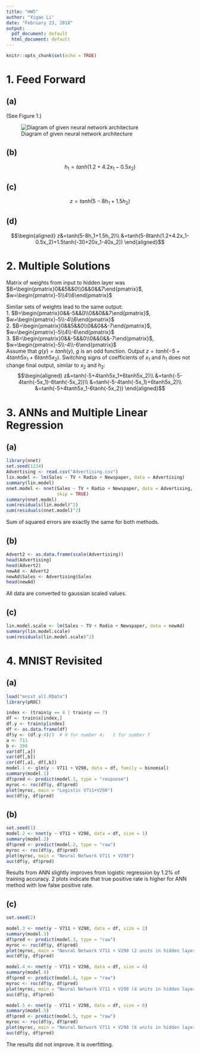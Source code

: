 ```yaml
---
title: "HW5"
author: "Yigao Li"
date: "February 23, 2018"
output:
  pdf_document: default
  html_document: default
---
```


```r
knitr::opts_chunk$set(echo = TRUE)
```

# 1. Feed Forward

## (a)

(See Figure 1.)  

![Diagram of given neural network architecture](D:/Courses/ANLY 512/hw5-1-a.png)

## (b)

$$h_1=tanh(1.2+4.2x_1-0.5x_2)$$

## (c)

$$z=tanh(5-8h_1+1.5h_2)$$

## (d)

$$\begin{aligned}
z&=tanh(5-8h_1+1.5h_2)\\
&=tanh(5-8tanh(1.2+4.2x_1-0.5x_2)+1.5tanh(-30+20x_1-40x_2))
\end{aligned}$$

# 2. Multiple Solutions

Matrix of weights from input to hidden layer was $B=\begin{pmatrix}0&&5&&0\\0&&0&&7\end{pmatrix}$, $w=\begin{pmatrix}-5\\4\\6\end{pmatrix}$

Similar sets of weights lead to the same output:  
1. $B=\begin{pmatrix}0&&-5&&0\\0&&0&&7\end{pmatrix}$, $w=\begin{pmatrix}-5\\-4\\6\end{pmatrix}$  
2. $B=\begin{pmatrix}0&&5&&0\\0&&0&&-7\end{pmatrix}$, $w=\begin{pmatrix}-5\\4\\-6\end{pmatrix}$  
3. $B=\begin{pmatrix}0&&-5&&0\\0&&0&&-7\end{pmatrix}$, $w=\begin{pmatrix}-5\\-4\\-6\end{pmatrix}$  
Assume that $g(y)=tanh(y)$, $g$ is an odd function. Output $z=tanh(-5+4tanh5x_1+6tanh5x_2)$. Switching signs of coefficients of $x_1$ and $h_1$ does not change final output, similar to $x_2$ and $h_2$:
$$\begin{aligned}
z&=tanh(-5+4tanh5x_1+6tanh5x_2)\\
&=tanh(-5-4tanh(-5x_1)-6tanh(-5x_2))\\
&=tanh(-5-4tanh(-5x_1)+6tanh5x_2)\\
&=tanh(-5+4tanh5x_1-6tanh(-5x_2))
\end{aligned}$$

# 3. ANNs and Multiple Linear Regression

## (a)

```r
library(nnet)
set.seed(1234)
Advertising <- read.csv("Advertising.csv")
lin.model <- lm(Sales ~ TV + Radio + Newspaper, data = Advertising)
summary(lin.model)
nnet.model <- nnet(Sales ~ TV + Radio + Newspaper, data = Advertising, size = 0, linout = TRUE,
                   skip = TRUE)
summary(nnet.model)
sum(residuals(lin.model)^2)
sum(residuals(nnet.model)^2)
```

Sum of squared errors are exactly the same for both methods.

## (b)

```r
Advert2 <- as.data.frame(scale(Advertising))
head(Advertising)
head(Advert2)
newAd <- Advert2
newAd$Sales <- Advertising$Sales
head(newAd)
```

All data are converted to gaussian scaled values.

## (c)

```r
lin.model.scale <- lm(Sales ~ TV + Radio + Newspaper, data = newAd)
summary(lin.model.scale)
sum(residuals(lin.model.scale)^2)
```

# 4. MNIST Revisited

## (a)

```r
load("mnist_all.RData")
library(pROC)
```

```r
index <- (train$y == 4 | train$y == 7)
df <- train$x[index,]
df.y <- train$y[index]
df <- as.data.frame(df)
df$y <- (df.y-4)/3  # 0 for number 4;   1 for number 7
a <- 711
b <- 298
var(df[,a])
var(df[,b])
cor(df[,a], df[,b])
model.1 <- glm(y ~ V711 + V298, data = df, family = binomial)
summary(model.1)
df$pred <- predict(model.1, type = "response")
myroc <- roc(df$y, df$pred)
plot(myroc, main = "Logistic V711+V298")
auc(df$y, df$pred)
```

## (b)

```r
set.seed(1)
model.2 <- nnet(y ~ V711 + V298, data = df, size = 1)
summary(model.2)
df$pred <- predict(model.2, type = "raw")
myroc <- roc(df$y, df$pred)
plot(myroc, main = "Neural Network V711 + V298")
auc(df$y, df$pred)
```

Results from ANN slightly improves from logistic regression by 1.2% of training accuracy. 2 plots indicate that true positive rate is higher for ANN method with low  false positive rate.

## (c)

```r
set.seed(2)

model.3 <- nnet(y ~ V711 + V298, data = df, size = 2)
summary(model.3)
df$pred <- predict(model.3, type = "raw")
myroc <- roc(df$y, df$pred)
plot(myroc, main = "Neural Network V711 + V298 (2 units in hidden layer)")
auc(df$y, df$pred)

model.4 <- nnet(y ~ V711 + V298, data = df, size = 4)
summary(model.4)
df$pred <- predict(model.4, type = "raw")
myroc <- roc(df$y, df$pred)
plot(myroc, main = "Neural Network V711 + V298 (4 units in hidden layer)")
auc(df$y, df$pred)

model.5 <- nnet(y ~ V711 + V298, data = df, size = 6)
summary(model.5)
df$pred <- predict(model.5, type = "raw")
myroc <- roc(df$y, df$pred)
plot(myroc, main = "Neural Network V711 + V298 (6 units in hidden layer)")
auc(df$y, df$pred)
```

The results did not improve. It is overfitting.